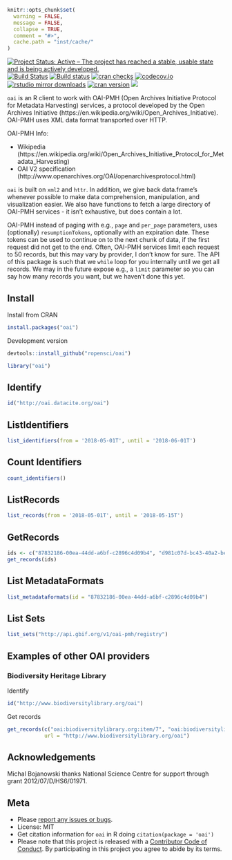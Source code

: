 ```r
knitr::opts_chunk$set(
  warning = FALSE,
  message = FALSE,
  collapse = TRUE,
  comment = "#>",
  cache.path = "inst/cache/"
)
```

[![Project Status: Active – The project has reached a stable, usable state and is being actively developed.](https://www.repostatus.org/badges/latest/active.svg)](https://www.repostatus.org/#active)
[![Build Status](https://travis-ci.org/ropensci/oai.svg?branch=master)](https://travis-ci.org/ropensci/oai) 
[![Build status](https://ci.appveyor.com/api/projects/status/h5qu574ky0rk3xxv?svg=true)](https://ci.appveyor.com/project/sckott/oai) 
[![cran checks](https://cranchecks.info/badges/worst/oai)](https://cranchecks.info/pkgs/oai)
[![codecov.io](https://codecov.io/github/ropensci/oai/coverage.svg?branch=master)](https://codecov.io/github/ropensci/oai?branch=master) 
[![rstudio mirror downloads](https://cranlogs.r-pkg.org/badges/oai?color=2ED968)](https://github.com/r-hub/cranlogs.app) 
[![cran version](https://www.r-pkg.org/badges/version/oai)](https://cran.r-project.org/package=oai) 
[![](https://badges.ropensci.org/19_status.svg)](https://github.com/ropensci/onboarding/issues/19)

`oai` is an R client to work with OAI-PMH (Open Archives Initiative Protocol for Metadata Harvesting) services, a protocol developed by the Open Archives Initiative (https://en.wikipedia.org/wiki/Open_Archives_Initiative). OAI-PMH uses XML data format transported over HTTP.

OAI-PMH Info:

* Wikipedia (https://en.wikipedia.org/wiki/Open_Archives_Initiative_Protocol_for_Metadata_Harvesting)
* OAI V2 specification (http://www.openarchives.org/OAI/openarchivesprotocol.html)

`oai` is built on `xml2` and `httr`. In addition, we give back data.frame's whenever possible to make data comprehension, manipulation, and visualization easier. We also have functions to fetch a large directory of OAI-PMH services - it isn't exhaustive, but does contain a lot.

OAI-PMH instead of paging with e.g., `page` and `per_page` parameters, uses (optionally) `resumptionTokens`, optionally with an expiration date. These tokens can be used to continue on to the next chunk of data, if the first request did not get to the end. Often, OAI-PMH services limit each request to 50 records, but this may vary by provider, I don't know for sure. The API of this package is such that we `while` loop for you internally until we get all records. We may in the future expose e.g., a `limit` parameter so you can say how many records you want, but we haven't done this yet.

## Install

Install from CRAN

```r
install.packages("oai")
```

Development version

```r
devtools::install_github("ropensci/oai")
```

```r
library("oai")
```

## Identify

```r
id("http://oai.datacite.org/oai")
```

## ListIdentifiers

```r
list_identifiers(from = '2018-05-01T', until = '2018-06-01T')
```

## Count Identifiers

```r
count_identifiers()
```

## ListRecords

```r
list_records(from = '2018-05-01T', until = '2018-05-15T')
```

## GetRecords

```r
ids <- c("87832186-00ea-44dd-a6bf-c2896c4d09b4", "d981c07d-bc43-40a2-be1f-e786e25106ac")
get_records(ids)
```

## List MetadataFormats

```r
list_metadataformats(id = "87832186-00ea-44dd-a6bf-c2896c4d09b4")
```

## List Sets

```r
list_sets("http://api.gbif.org/v1/oai-pmh/registry")
```

## Examples of other OAI providers

### Biodiversity Heritage Library

Identify

```r
id("http://www.biodiversitylibrary.org/oai")
```

Get records

```r
get_records(c("oai:biodiversitylibrary.org:item/7", "oai:biodiversitylibrary.org:item/9"),
            url = "http://www.biodiversitylibrary.org/oai")
```


## Acknowledgements

Michal Bojanowski thanks National Science Centre for support through grant 2012/07/D/HS6/01971.


## Meta

* Please [report any issues or bugs](https://github.com/ropensci/oai/issues).
* License: MIT
* Get citation information for `oai` in R doing `citation(package = 'oai')`
* Please note that this project is released with a [Contributor Code of Conduct](https://ropensci.org/code-of-conduct/). By participating in this project you agree to abide by its terms.
